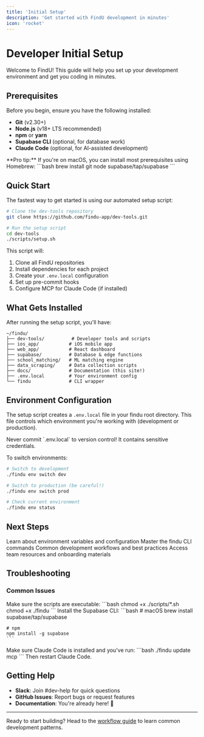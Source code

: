 ```yaml
---
title: 'Initial Setup'
description: 'Get started with FindU development in minutes'
icon: 'rocket'
---
```


# Developer Initial Setup

Welcome to FindU! This guide will help you set up your development environment and get you coding in minutes.

## Prerequisites

Before you begin, ensure you have the following installed:

- **Git** (v2.30+)
- **Node.js** (v18+ LTS recommended)
- **npm** or **yarn**
- **Supabase CLI** (optional, for database work)
- **Claude Code** (optional, for AI-assisted development)

<Check>
**Pro tip:** If you're on macOS, you can install most prerequisites using Homebrew:
```bash
brew install git node supabase/tap/supabase
```
</Check>

## Quick Start

The fastest way to get started is using our automated setup script:

```bash
# Clone the dev-tools repository
git clone https://github.com/findu-app/dev-tools.git

# Run the setup script
cd dev-tools
./scripts/setup.sh
```

This script will:
1. Clone all FindU repositories
2. Install dependencies for each project
3. Create your `.env.local` configuration
4. Set up pre-commit hooks
5. Configure MCP for Claude Code (if installed)

## What Gets Installed

After running the setup script, you'll have:

```
~/findu/
├── dev-tools/          # Developer tools and scripts
├── ios_app/           # iOS mobile app
├── web_app/           # React dashboard
├── supabase/          # Database & edge functions
├── school_matching/   # ML matching engine
├── data_scraping/     # Data collection scripts
├── docs/              # Documentation (this site!)
├── .env.local         # Your environment config
└── findu              # CLI wrapper
```

## Environment Configuration

The setup script creates a `.env.local` file in your findu root directory. This file controls which environment you're working with (development or production).

<Warning>
Never commit `.env.local` to version control! It contains sensitive credentials.
</Warning>

To switch environments:

```bash
# Switch to development
./findu env switch dev

# Switch to production (be careful!)
./findu env switch prod

# Check current environment
./findu env status
```

## Next Steps

<CardGroup cols={2}>
  <Card title="Environment Config" icon="gear" href="/developer/environment-config">
    Learn about environment variables and configuration
  </Card>
  <Card title="CLI Reference" icon="terminal" href="/developer/cli-reference">
    Master the findu CLI commands
  </Card>
  <Card title="Workflow Guide" icon="code" href="/developer/workflow-guide">
    Common development workflows and best practices
  </Card>
  <Card title="Team Resources" icon="users" href="/developer/onboarding">
    Access team resources and onboarding materials
  </Card>
</CardGroup>

## Troubleshooting

### Common Issues

<AccordionGroup>
  <Accordion title="Permission denied when running scripts">
    Make sure the scripts are executable:
    ```bash
    chmod +x ./scripts/*.sh
    chmod +x ./findu
    ```
  </Accordion>
  
  <Accordion title="Supabase CLI not found">
    Install the Supabase CLI:
    ```bash
    # macOS
    brew install supabase/tap/supabase
    
    # npm
    npm install -g supabase
    ```
  </Accordion>
  
  <Accordion title="MCP configuration fails">
    Make sure Claude Code is installed and you've run:
    ```bash
    ./findu update mcp
    ```
    Then restart Claude Code.
  </Accordion>
</AccordionGroup>

## Getting Help

- **Slack**: Join #dev-help for quick questions
- **GitHub Issues**: Report bugs or request features
- **Documentation**: You're already here! 🎉

---

Ready to start building? Head to the [workflow guide](/developer/workflow-guide) to learn common development patterns.